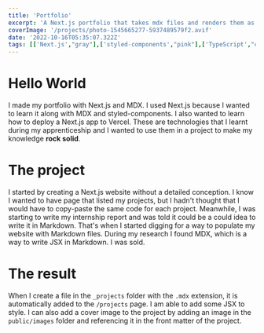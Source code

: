 ---
title: 'Portfolio'
excerpt: 'A Next.js portfolio that takes mdx files and renders them as blog posts.'
coverImage: '/projects/photo-1545665277-5937489579f2.avif'
date: '2022-10-16T05:35:07.322Z'
tags: [['Next.js',"gray"],['styled-components',"pink"],['TypeScript',"cyan"]]
---

# Hello World

I made my portfolio with Next.js and MDX. I used Next.js because I wanted to learn it along with MDX and styled-components. I also wanted to learn how to deploy a Next.js app to Vercel.
These are technologies that I learnt during my apprenticeship and I wanted to use them in a project to make my knowledge **rock solid**.

# The project

I started by creating a Next.js website without a detailed conception. I know I wanted to have page that listed my projects,
but I hadn't thought that I would have to copy-paste the same code for each project. Meanwhile, I was starting to write
my internship report and was told it could be a could idea to write it in Markdown. That's when I started digging for a way to
populate my website with Markdown files. During my research I found MDX, which is a way to write JSX in Markdown. I was sold.

# The result

When I create a file in the `_projects` folder with the `.mdx` extension, it is automatically added to the `/projects` page.
I am able to add some JSX to style.
I can also add a cover image to the project by adding an image in the `public/images` folder and referencing it in the front matter of the project.
